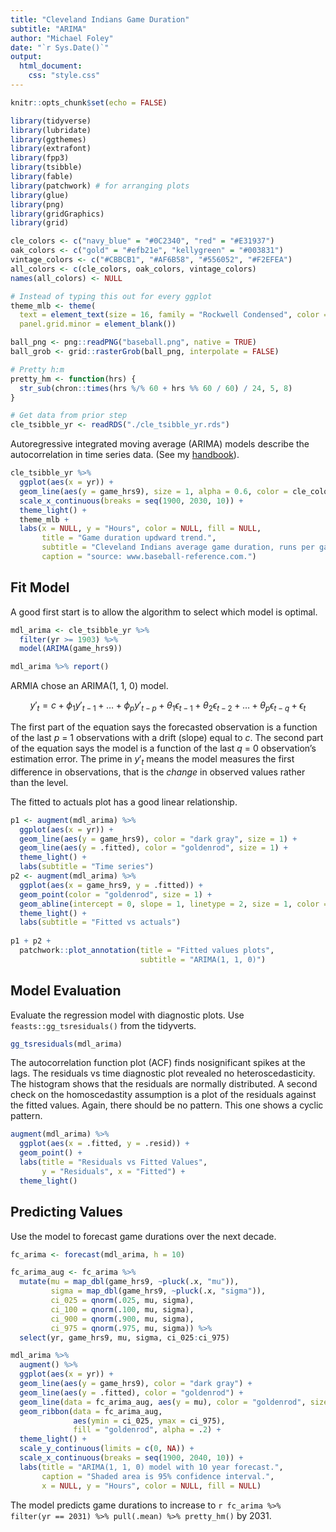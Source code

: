 ```yaml
---
title: "Cleveland Indians Game Duration"
subtitle: "ARIMA"
author: "Michael Foley"
date: "`r Sys.Date()`"
output: 
  html_document:
    css: "style.css"
---
```


```r
knitr::opts_chunk$set(echo = FALSE)

library(tidyverse)
library(lubridate)
library(ggthemes)
library(extrafont)
library(fpp3)
library(tsibble)
library(fable)
library(patchwork) # for arranging plots
library(glue)
library(png)
library(gridGraphics)
library(grid)

cle_colors <- c("navy_blue" = "#0C2340", "red" = "#E31937")
oak_colors <- c("gold" = "#efb21e", "kellygreen" = "#003831")
vintage_colors <- c("#CBBCB1", "#AF6B58", "#556052", "#F2EFEA")
all_colors <- c(cle_colors, oak_colors, vintage_colors)
names(all_colors) <- NULL

# Instead of typing this out for every ggplot
theme_mlb <- theme(
  text = element_text(size = 16, family = "Rockwell Condensed", color = cle_colors["navy_blue"]),
  panel.grid.minor = element_blank())

ball_png <- png::readPNG("baseball.png", native = TRUE)
ball_grob <- grid::rasterGrob(ball_png, interpolate = FALSE)

# Pretty h:m
pretty_hm <- function(hrs) { 
  str_sub(chron::times(hrs %/% 60 + hrs %% 60 / 60) / 24, 5, 8) 
}
```

```r
# Get data from prior step
cle_tsibble_yr <- readRDS("./cle_tsibble_yr.rds")
```

Autoregressive integrated moving average (ARIMA) models describe the autocorrelation in time series data. (See my [handbook](https://bookdown.org/connect/#/apps/67b5716a-6cdd-4892-935c-d6860310432b/access)).

```r
cle_tsibble_yr %>%
  ggplot(aes(x = yr)) +
  geom_line(aes(y = game_hrs9), size = 1, alpha = 0.6, color = cle_colors["red"]) +
  scale_x_continuous(breaks = seq(1900, 2030, 10)) +
  theme_light() +
  theme_mlb +
  labs(x = NULL, y = "Hours", color = NULL, fill = NULL,
       title = "Game duration updward trend.",
       subtitle = "Cleveland Indians average game duration, runs per game.",
       caption = "source: www.baseball-reference.com.")
```

## Fit Model

A good first start is to allow the algorithm to select which model is optimal.

```r
mdl_arima <- cle_tsibble_yr %>%
  filter(yr >= 1903) %>%
  model(ARIMA(game_hrs9))

mdl_arima %>% report()
```

ARMIA chose an ARIMA(1, 1, 0) model. 

$$y'_t = c + \phi_1 y'_{t-1} + \dots + \phi_p y'_{t-p} + \theta_1 \epsilon_{t-1} + \theta_2 \epsilon_{t-2} + \dots + \theta_p \epsilon_{t-q} + \epsilon_t$$

The first part of the equation says the forecasted observation is a function of the last *p* = 1 observations with a drift (slope) equal to *c*. The second part of the equation says the model is a function of the last *q* = 0 observation's estimation error. The prime in $y'_t$ means the model measures the first difference in observations, that is the *change* in observed values rather than the level.

The fitted to actuals plot has a good linear relationship.

```r
p1 <- augment(mdl_arima) %>%
  ggplot(aes(x = yr)) +
  geom_line(aes(y = game_hrs9), color = "dark gray", size = 1) +
  geom_line(aes(y = .fitted), color = "goldenrod", size = 1) +
  theme_light() +
  labs(subtitle = "Time series")
p2 <- augment(mdl_arima) %>%
  ggplot(aes(x = game_hrs9, y = .fitted)) +
  geom_point(color = "goldenrod", size = 1) +
  geom_abline(intercept = 0, slope = 1, linetype = 2, size = 1, color = "dark gray") +
  theme_light() +
  labs(subtitle = "Fitted vs actuals")
  
p1 + p2 +
  patchwork::plot_annotation(title = "Fitted values plots",
                             subtitle = "ARIMA(1, 1, 0)")
```

## Model Evaluation

Evaluate the regression model with diagnostic plots. Use `feasts::gg_tsresiduals()` from the tidyverts.

```r
gg_tsresiduals(mdl_arima)
```

The autocorrelation function plot (ACF) finds nosignificant spikes at the lags. The residuals vs time diagnostic plot revealed no heteroscedasticity. The histogram shows that the residuals are normally distributed. A second check on the homoscedastity assumption is a plot of the residuals against the fitted values. Again, there should be no pattern. This one shows a cyclic pattern.

```r
augment(mdl_arima) %>%
  ggplot(aes(x = .fitted, y = .resid)) +
  geom_point() +
  labs(title = "Residuals vs Fitted Values",
       y = "Residuals", x = "Fitted") +
  theme_light()
```

## Predicting Values

Use the model to forecast game durations over the next decade.

```r
fc_arima <- forecast(mdl_arima, h = 10)

fc_arima_aug <- fc_arima %>%
  mutate(mu = map_dbl(game_hrs9, ~pluck(.x, "mu")),
         sigma = map_dbl(game_hrs9, ~pluck(.x, "sigma")),
         ci_025 = qnorm(.025, mu, sigma),
         ci_100 = qnorm(.100, mu, sigma),
         ci_900 = qnorm(.900, mu, sigma),
         ci_975 = qnorm(.975, mu, sigma)) %>%
  select(yr, game_hrs9, mu, sigma, ci_025:ci_975)

mdl_arima %>% 
  augment() %>%
  ggplot(aes(x = yr)) +
  geom_line(aes(y = game_hrs9), color = "dark gray") +
  geom_line(aes(y = .fitted), color = "goldenrod") +
  geom_line(data = fc_arima_aug, aes(y = mu), color = "goldenrod", size = 1) +
  geom_ribbon(data = fc_arima_aug, 
              aes(ymin = ci_025, ymax = ci_975), 
              fill = "goldenrod", alpha = .2) +
  theme_light() +
  scale_y_continuous(limits = c(0, NA)) +
  scale_x_continuous(breaks = seq(1900, 2040, 10)) +
  labs(title = "ARIMA(1, 1, 0) model with 10 year forecast.",
       caption = "Shaded area is 95% confidence interval.",
       x = NULL, y = "Hours", color = NULL, fill = NULL)
```

The model predicts game durations to increase to `r fc_arima %>% filter(yr == 2031) %>% pull(.mean) %>% pretty_hm()` by 2031.
